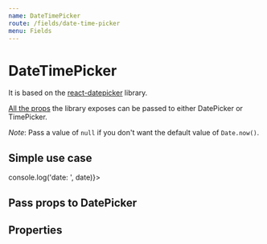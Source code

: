```yaml
---
name: DateTimePicker
route: /fields/date-time-picker
menu: Fields
---
```




# DateTimePicker

It is based on the [react-datepicker](https://github.com/Hacker0x01/react-datepicker) library.

[All the props](https://github.com/Hacker0x01/react-datepicker/blob/master/docs/datepicker.md) the library exposes can be passed to either DatePicker or TimePicker.

_Note_: Pass a value of `null` if you don't want the default value of `Date.now()`.

## Simple use case

<Playground>
  <DateTimePicker value={Date.now()} onChange={date => console.log('date: ', date)}>
    <DatePicker />
    <TimePicker />
  </DateTimePicker>
</Playground>

## Pass props to DatePicker

<Playground>
  <DateTimePicker value={Date.now()}>
    <DatePicker dateFormat="MMM dd YYYY" showMonthDropdown showYearDropdown />
    <TimePicker />
  </DateTimePicker>
</Playground>

## Properties

<Props of={DateTimePicker} />
